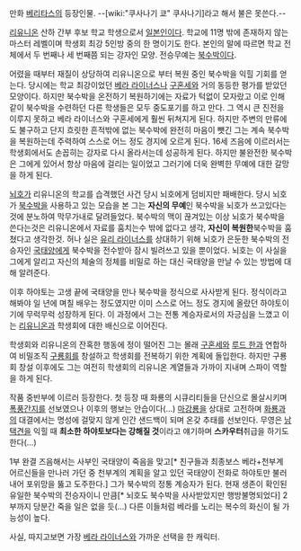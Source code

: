 만화 [[베리타스]]의 등장인물. 
--[wiki:"쿠사나기 쿄" 쿠사나기]라고 해서 불은 못쓴다.--

[[리유니온]] 산하 간부 후보 학교 학생으로서 [[일본인]]이다. 학교에 11명 밖에 존재하지 않는 마스터 레벨이며 학생회 최강 5인방 중의 한 명이기도 한다. 본인의 말에 따르면 학교 전체에서 두 번째나 세 번째쯤 되는 강자인 모양. 전승무예는 [[북수박]]이다.

어렸을 때부터 재질이 상당하여 리유니온으로 부터 복원 중인 북수박을 익힐 기회를 얻는다. 당시에는 학교 최강이었던 [[베라 라이너스]]나 [[구혼세]]와 거의 동등한 평가를 받았던 모양이다. 하지만 북수박을 온전하기 복원하기에는 자료가 턱없이 모자랐고 이로 인해 같이 북수박을 수련하던 다른 학생들은 모두 중도포기를 하고 만다. 그 역시 큰 진전을 이루지 못하고 베라 라이너스와 구혼세에게 훨씬 뒤쳐지게 된다. 하지만 주변의 만류에도 불구하고 단지 흐릿한 흔적밖에 없는 북수박에 완전히 마음이 뺏긴 그는 계속 북수박을 복원하는데 주력하여 스스로 어느 정도 경지에 오르게 된다. 16세 즈음에 이르러서는 학생회에서도 손꼽히는 강자로 다시 올라서는데 성공하게 된다. 하지만 불완전한 북수박은 그에게 있어서 항상 마음에 걸리는 일이었고 그러기에 더욱 완벽한 무예에 대한 갈망을 하게 된다.

[[뇌호]]가 리유니온의 학교를 습격했던 사건 당시 뇌호에게 덤비지만 패배한다. 당시 뇌호가 [[북수박]]을 사용하고 있는 모습을 본 그는 '''자신의 무예'''인 북수박을 뇌호가 쓰고있다는것에 분노하여 막무가내로 달려들었다. 북수박의 맥이 끊겨있는 이상 뇌호가 북수박을 쓴다는것은 리유니온에서 자료를 훔치는수 밖에 없다고 생각, '''자신이 복원한'''북수박을 훔쳤다고 생각한것. 허나 실은 [[유리 라이너스]]를 상대하기 위해 뇌호가 은둔한 북수박의 전승자인 [[국태양]]에게 북수박을 전수받아 잠시 빌려쓰고 있을 뿐이었다. 뇌호는 이 사실을 그에게 알리고 자신의 체술의 정체를 비밀로 하는 대신 국태양을 만날 수 있는 방법에 대해 알려준다.

이후 하야토는 고생 끝에 국태양을 만나 북수박을 정식으로 사사받게 된다. 정식이라고 해봐야 일 년에 며칠 배우는 정도였지만 이미 스스로 어느 정도 경지에 올랐던 하야토이기에 무럭무럭 성장하게 된다. 이 과정에서 그는 전통 계승자로서의 자긍심을 느꼈고 이는 [[리유니온]]과 학생회에 대한 배신으로 이어진다.

학생회와 리유니온의 잔혹한 행동에 정이 떨어진 그는 몰래 [[구혼세]]와 [[루드 한]]과 연합하여 비밀조직 [[구룡회]]를 창설하고 학생회를 전복하기 위한 계획에 돌입한다. 하지만 구룡회 창설 이후에도 그는 여전히 학생회의 리유니온 계열들과 가까이 지내며 스파이 역할을 하게 된다. 

작품 중반부에 이르러 등장한다. 첫 등장 때 화룡의 시큐리티들을 단신으로 몰살시키며 [[폭풍간지]]를 선보였으나 이후의 행보는 안습이다(…) [[마강룡]]을 상대로 고전하며 [[화룡]]과의 대결에서는 명성에 걸맞지 않게 인간 샌드백이 되며 온갖 추태를 선보인다. 무영은 [[남택견]]을 익힐 때 '''최소한 하야토보다는 강해질 것'''이라고 얘기하며 '''스카우터'''취급을 하기도 한다(…)

1부 완결 즈음해서는 사부인 국태양이 죽음을 맞고[* 친구들과 최종보스 베라+천부계 어르신들을 만나러 가던 중 천부계의 계획을 알고 있던 국태양이 전화로 하야토만 불러내어 포위망을 뚫고 도주한다.] 그가 북수박의 정통 계승자가 된다. 현재 생존이 확인된 유일한 북수박의 전승자이니 만큼[* 뇌호도 북수박을 사사받았지만 행방불명되었다] 2부까지 당분간 죽을 일은 없을 듯(…) 다른 이들처럼 베라를 노리는 복수의 화신이 될 가능성이 높다.

사실, 따지고보면 가장 [[베라 라이너스]]와 가까운 선택을 한 캐릭터.
